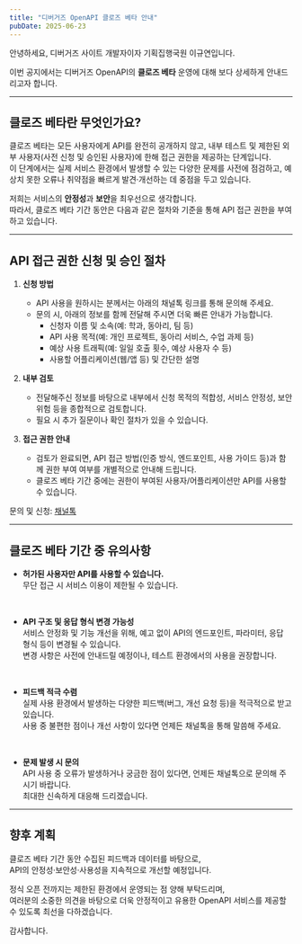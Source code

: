```yaml
---
title: "디버거즈 OpenAPI 클로즈 베타 안내"
pubDate: 2025-06-23
---
```


안녕하세요, 디버거즈 사이트 개발자이자 기획집행국원 이규연입니다.

이번 공지에서는 디버거즈 OpenAPI의 **클로즈 베타** 운영에 대해 보다 상세하게 안내드리고자 합니다.

---

## 클로즈 베타란 무엇인가요?

클로즈 베타는 모든 사용자에게 API를 완전히 공개하지 않고, 내부 테스트 및 제한된 외부 사용자(사전 신청 및 승인된 사용자)에 한해 접근 권한을 제공하는 단계입니다.  
이 단계에서는 실제 서비스 환경에서 발생할 수 있는 다양한 문제를 사전에 점검하고, 예상치 못한 오류나 취약점을 빠르게 발견·개선하는 데 중점을 두고 있습니다.

저희는 서비스의 **안정성**과 **보안**을 최우선으로 생각합니다.  
따라서, 클로즈 베타 기간 동안은 다음과 같은 절차와 기준을 통해 API 접근 권한을 부여하고 있습니다.

---

## API 접근 권한 신청 및 승인 절차

1. **신청 방법**

   - API 사용을 원하시는 분께서는 아래의 채널톡 링크를 통해 문의해 주세요.
   - 문의 시, 아래의 정보를 함께 전달해 주시면 더욱 빠른 안내가 가능합니다.
     - 신청자 이름 및 소속(예: 학과, 동아리, 팀 등)
     - API 사용 목적(예: 개인 프로젝트, 동아리 서비스, 수업 과제 등)
     - 예상 사용 트래픽(예: 일일 호출 횟수, 예상 사용자 수 등)
     - 사용할 어플리케이션(웹/앱 등) 및 간단한 설명

2. **내부 검토**

   - 전달해주신 정보를 바탕으로 내부에서 신청 목적의 적합성, 서비스 안정성, 보안 위험 등을 종합적으로 검토합니다.
   - 필요 시 추가 질문이나 확인 절차가 있을 수 있습니다.

3. **접근 권한 안내**
   - 검토가 완료되면, API 접근 방법(인증 방식, 엔드포인트, 사용 가이드 등)과 함께 권한 부여 여부를 개별적으로 안내해 드립니다.
   - 클로즈 베타 기간 중에는 권한이 부여된 사용자/어플리케이션만 API를 사용할 수 있습니다.

문의 및 신청: <a className='underline hover:text-primary' href='https://ckdebuggers.channel.io/'>채널톡</a>

---

## 클로즈 베타 기간 중 유의사항

- **허가된 사용자만 API를 사용할 수 있습니다.**  
  무단 접근 시 서비스 이용이 제한될 수 있습니다.

  <br />

- **API 구조 및 응답 형식 변경 가능성**  
   서비스 안정화 및 기능 개선을 위해, 예고 없이 API의 엔드포인트, 파라미터, 응답 형식 등이 변경될 수 있습니다.  
   변경 사항은 사전에 안내드릴 예정이나, 테스트 환경에서의 사용을 권장합니다.

  <br />

- **피드백 적극 수렴**  
  실제 사용 환경에서 발생하는 다양한 피드백(버그, 개선 요청 등)을 적극적으로 받고 있습니다.  
  사용 중 불편한 점이나 개선 사항이 있다면 언제든 채널톡을 통해 말씀해 주세요.

  <br />

- **문제 발생 시 문의**  
  API 사용 중 오류가 발생하거나 궁금한 점이 있다면, 언제든 채널톡으로 문의해 주시기 바랍니다.  
  최대한 신속하게 대응해 드리겠습니다.

---

## 향후 계획

클로즈 베타 기간 동안 수집된 피드백과 데이터를 바탕으로,  
API의 안정성·보안성·사용성을 지속적으로 개선할 예정입니다.

정식 오픈 전까지는 제한된 환경에서 운영되는 점 양해 부탁드리며,  
여러분의 소중한 의견을 바탕으로 더욱 안정적이고 유용한 OpenAPI 서비스를 제공할 수 있도록 최선을 다하겠습니다.

감사합니다.
